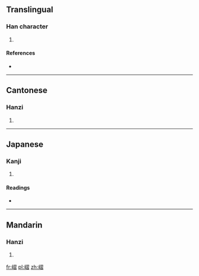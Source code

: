 ==Translingual==

===Han character===
{{Han char|rn=46|rad=山|as=11|sn=14|four=2776<sub>2</sub>|canj=山尸一日 (USMA)|ids=⿰[[山]][[習]]}}

# {{defn|Han|sort=山11}}

====References====
* {{Han ref|kx=0319.111|dkj=08442|dj=0619.200|hdz=10795.200|uh=5D8D|ud=23949|bh=E1AF|bd=57775}}

----

==Cantonese==

===Hanzi===
{{yue-hanzi|jyut=[[zaap6]]|y=jaap6}}

# {{defn|lang=yue|sort=山11}}

----

==Japanese==

===Kanji===
{{ja-kanji|grade=|rs=山11}}

# {{defn|lang=ja|sort=山11}}

====Readings====
* {{ja-readings|on=[[しふ]] (shifu)|kun=}}

----

==Mandarin==

===Hanzi===
{{cmn-hanzi|pin=[[xí]] ([[xi2]])|wg=hsi<sup>2</sup>}}

# {{defn|lang=cmn|sort=山11}}

[[fr:嶍]]
[[pl:嶍]]
[[zh:嶍]]